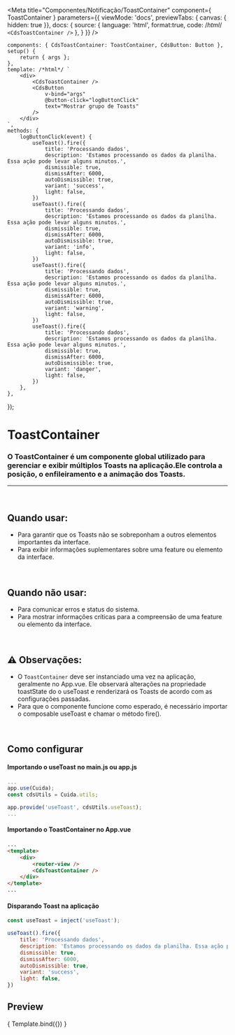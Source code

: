 
<Meta
    title="Componentes/Notificação/ToastContainer"
    component={ ToastContainer }
        parameters={{
        viewMode: 'docs',
        previewTabs: { canvas: { hidden: true }},
        docs: {
            source: {
                language: 'html',
                format:true,
                code: /*html*/
`<CdsToastContainer />`
},
        }
    }}
/>

    components: { CdsToastContainer: ToastContainer, CdsButton: Button },
    setup() {
        return { args };
    },
    template: /*html*/ `
        <div>
			<CdsToastContainer />
			<CdsButton
				v-bind="args"
	            @button-click="logButtonClick"
                text="Mostrar grupo de Toasts"
			/>
		</div>
    `,
    methods: {
        logButtonClick(event) {
			useToast().fire({
                title: 'Processando dados',
				description: 'Estamos processando os dados da planilha. Essa ação pode levar alguns minutos.',
                dismissible: true,
				dismissAfter: 6000,
                autoDismissible: true,
				variant: 'success',
                light: false,
            })
			useToast().fire({
                title: 'Processando dados',
				description: 'Estamos processando os dados da planilha. Essa ação pode levar alguns minutos.',
                dismissible: true,
				dismissAfter: 6000,
                autoDismissible: true,
				variant: 'info',
                light: false,
            })
			useToast().fire({
                title: 'Processando dados',
				description: 'Estamos processando os dados da planilha. Essa ação pode levar alguns minutos.',
                dismissible: true,
				dismissAfter: 6000,
                autoDismissible: true,
				variant: 'warning',
                light: false,
            })
			useToast().fire({
                title: 'Processando dados',
				description: 'Estamos processando os dados da planilha. Essa ação pode levar alguns minutos.',
                dismissible: true,
				dismissAfter: 6000,
                autoDismissible: true,
				variant: 'danger',
                light: false,
            })
		},
    },
});

# ToastContainer

### O ToastContainer é um componente global utilizado para gerenciar e exibir múltiplos Toasts na aplicação.Ele controla a posição, o enfileiramento e a animação dos Toasts.
---
<br />

## Quando usar:
- Para garantir que os Toasts não se sobreponham a outros elementos importantes da interface.
- Para exibir informações suplementares sobre uma feature ou elemento da interface.


<br />

## Quando não usar:
- Para comunicar erros e status do sistema.
- Para mostrar informações críticas para a compreensão de uma feature ou elemento da interface.

<br />

## ⚠️ Observações:
- O `ToastContainer` deve ser instanciado uma vez na aplicação, geralmente no App.vue. 
Ele observará alterações na propriedade toastState do o useToast e renderizará os Toasts de acordo com as configurações passadas.
- Para que o componente funcione como esperado, é necessário importar o composable useToast e chamar o método fire().

<br />

## Como configurar

#### Importando o useToast no main.js ou app.js
```js
...
app.use(Cuida);
const cdsUtils = Cuida.utils;

app.provide('useToast', cdsUtils.useToast);
...
```

#### Importando o ToastContainer no App.vue
```html
...
<template>
	<div>
		<router-view />
        <CdsToastContainer />
	</div>
</template>
...
```

#### Disparando Toast na aplicação
```js
const useToast = inject('useToast');

useToast().fire({
    title: 'Processando dados',
    description: 'Estamos processando os dados da planilha. Essa ação pode levar alguns minutos.',
    dismissible: true,
    dismissAfter: 6000,
    autoDismissible: true,
    variant: 'success',
    light: false,
})
```

## Preview

<Canvas>
    <Story
        name="ToastContainer"
    >
        { Template.bind({}) }
    </Story>
</Canvas>

<ArgsTable story="ToastContainer" />
